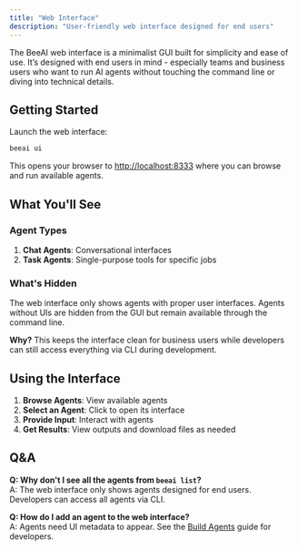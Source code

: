 ```yaml
---
title: "Web Interface"
description: "User-friendly web interface designed for end users"
---
```


The BeeAI web interface is a minimalist GUI built for simplicity and ease of use. It’s designed with end users in mind - especially teams and business users who want to run AI agents without touching the command line or diving into technical details.

## Getting Started

Launch the web interface:

```bash
beeai ui
```

This opens your browser to [http://localhost:8333](http://localhost:8333) where you can browse and run available agents.

## What You'll See

### Agent Types

1. **Chat Agents**: Conversational interfaces
2. **Task Agents**: Single-purpose tools for specific jobs

### What's Hidden

The web interface only shows agents with proper user interfaces. Agents without UIs are hidden from the GUI but remain available through the command line.

**Why?** This keeps the interface clean for business users while developers can still access everything via CLI during development.

## Using the Interface

1. **Browse Agents**: View available agents
2. **Select an Agent**: Click to open its interface  
3. **Provide Input**: Interact with agents
4. **Get Results**: View outputs and download files as needed

## Q&A

**Q: Why don't I see all the agents from `beeai list`?**  
A: The web interface only shows agents designed for end users. Developers can access all agents via CLI.

**Q: How do I add an agent to the web interface?**  
A: Agents need UI metadata to appear. See the [Build Agents](/how-tos/build-agents) guide for developers.